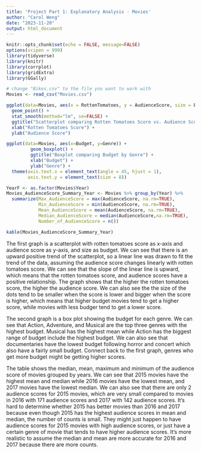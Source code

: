 ```yaml
---
title: 'Project Part 1: Explanatory Analysis - Movies'
author: "Carol Weng"
date: "2023-11-20"
output: html_document
---
```


```r
knitr::opts_chunk$set(echo = FALSE, message=FALSE)
options(scipen = 999)
library(tidyverse)
library(knitr)
library(corrplot)
library(gridExtra)
library(GGally)
```

```r
# change "Bikes.csv" to the file you want to work with
Movies <- read_csv("Movies.csv")
```

```r
ggplot(data=Movies, aes(x = RottenTomatoes, y = AudienceScore, size = Budget)) + 
  geom_point() +
  stat_smooth(method="lm", se=FALSE) +
  ggtitle("Scatterplot comparing Rotten Tomatoes Score vs. Audience Score") + 
  xlab("Rotten Tomatoes Score") +
  ylab("Audience Score")
```

```r
ggplot(data=Movies, aes(x=Budget, y=Genre)) + 
         geom_boxplot() +
         ggtitle("Boxplot comparing Budget by Genre") + 
         xlab("Budget") +
         ylab("Genre") +
  theme(axis.text.x = element_text(angle = 45, hjust = 1), 
        axis.text.y = element_text(size = 8))
```

```r
YearF <- as.factor(Movies$Year)
Movies_AudienceScore_Summary_Year <- Movies %>% group_by(Year) %>%
  summarize(Max_AudienceScore = max(AudienceScore, na.rm=TRUE),
            Min_AudienceScore = min(AudienceScore, na.rm=TRUE), 
            Mean_AudienceScore = mean(AudienceScore, na.rm=TRUE), 
            Median_AudienceScore = median(AudienceScore,na.rm=TRUE),
            Number_of_AudienceScore = n())

kable(Movies_AudienceScore_Summary_Year)
```

The first graph is a scatterplot with rotten tomatoes score as x-axis and audience score as y-axis, and size as budget. We can see that there is an upward positive trend of the scatterplot, so a linear line was drawn to fit the trend of the data, assuming the audience score changes linearly with rotten tomatoes score. We can see that the slope of the linear line is upward, which means that the rotten tomatoes score, and audience scores have a positive relationship. The graph shows that the higher the rotten tomatoes score, the higher the audience score. We can also see the the size of the dots tend to be smaller when the score is lower and bigger when the score is higher, which means that higher budget movies tend to get a higher score, while movies with less budger tend to get a lower score.

The second graph is a box plot showing the budget for each genre. We can see that Action, Adventure, and Musical are the top three genres with the highest budget. Musical has the highest mean while Action has the biggest range of budget include the highest budget. We can also see that documentaries have the lowest budget following horror and concert which also have a fairly small budget. Connect back to the first graph, genres who get more budget might be getting higher scores.

The table shows the median, mean, maximum and minimum of the audience score of movies grouped by years. We can see that 2015 movies have the highest mean and median while 2016 movies have the lowest mean, and 2017 movies have the lowest median. We can also see that there are only 2 audience scores for 2015 movies, which are very small compared to movies in 2016 with 171 audience scores and 2017 with 142 audience scores. It’s hard to determine whether 2015 has better movies than 2016 and 2017 because even though 2015 has the highest audience scores in mean and median, the number of counts is small. They might just happen to have audience scores for 2015 movies with high audience scores, or just have a certain genre of movie that tends to have higher audience scores. It’s more realistic to assume the median and mean are more accurate for 2016 and 2017 because there are more counts. 